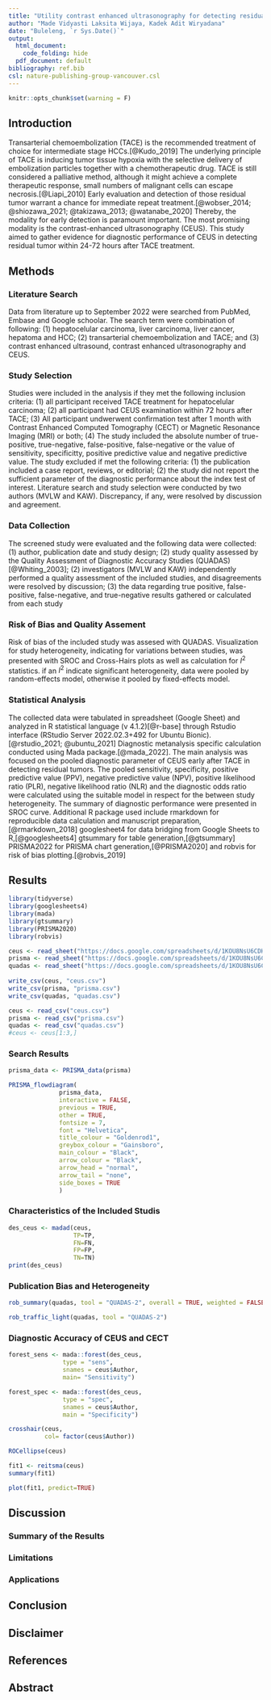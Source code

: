 ```yaml
---
title: "Utility contrast enhanced ultrasonography for detecting residual liver tumor early after transarterial chemoembolization: A diagnostic metanalysis"
author: "Made Vidyasti Laksita Wijaya, Kadek Adit Wiryadana"
date: "Buleleng, `r Sys.Date()`"
output:
  html_document:
    code_folding: hide
  pdf_document: default
bibliography: ref.bib
csl: nature-publishing-group-vancouver.csl
---
```


```r
knitr::opts_chunk$set(warning = F)
```

## Introduction

Transarterial chemoembolization (TACE) is the recommended treatment of choice for intermediate stage HCCs.[@Kudo_2019] The underlying principle of TACE is inducing tumor tissue hypoxia with the selective delivery of embolization particles together with a chemotherapeutic drug. TACE is still considered a palliative method, although it might achieve a complete therapeutic response, small numbers of malignant cells can escape necrosis.[@Liapi_2010] Early evaluation and detection of those residual tumor warrant a chance for immediate repeat treatment.[@wobser_2014; @shiozawa_2021; @takizawa_2013; @watanabe_2020] Thereby, the modality for early detection is paramount important. The most promising modality is the contrast-enhanced ultrasonography (CEUS). This study aimed to gather evidence for diagnostic performance of CEUS in detecting residual tumor within 24-72 hours after TACE treatment.

## Methods

### Literature Search

Data from literature up to September 2022 were searched from PubMed, Embase and Google schoolar. The search term were combination of following: (1) hepatocelular carcinoma, liver carcinoma, liver cancer, hepatoma and HCC; (2) transarterial chemoembolization and TACE; and (3) contrast enhanced ultrasound, contrast enhanced ultrasonography and CEUS. 

### Study Selection

Studies were included in the analysis if they met the following inclusion criteria: (1) all participant received TACE treatment for hepatocelular carcinoma; (2) all participant had CEUS examination within 72 hours after TACE; (3) All participant undwerwent confirmation test after 1 month with Contrast Enhanced Computed Tomography (CECT) or Magnetic Resonance Imaging (MRI) or both; (4) The study included the absolute number of true-positive, true-negative, false-positive, false-negative or the value of sensitivity, specificitty, positive predictive value and negative predictive value. The study excluded if met the following criteria: (1) the publication included a case report, reviews, or editorial; (2) the study did not report the sufficient parameter of the diagnostic performance about the index test of interest. Literature search and study selection were conducted by two authors (MVLW and KAW). Discrepancy, if any, were resolved by discussion and agreement.

### Data Collection

The screened study were evaluated and the following data were collected: (1) author, publication date and study design; (2) study quality assessed by the Quality Assessment of Diagnostic Accuracy Studies (QUADAS)[@Whiting_2003]; (2) investigators (MVLW and KAW) independently performed a quality assessment of the included studies, and disagreements were resolved by discussion; (3) the data regarding true positive, false-positive, false-negative, and true-negative results gathered or calculated from each study

### Risk of Bias and Quality Assement

Risk of bias of the included study was assesed with QUADAS. Visualization for study heterogeneity, indicating for variations between studies, was presented with SROC and Cross-Hairs plots as well as calculation for $I^2$ statistics. if an $I^2$ indicate significant heterogeneity, data were pooled by random-effects model, otherwise it pooled by fixed-effects model.

### Statistical Analysis

The collected data were tabulated in spreadsheet (Google Sheet) and analyzed in R statistical language (v 4.1.2)[@r-base] through Rstudio interface (RStudio Server 2022.02.3+492 for Ubuntu Bionic).[@rstudio_2021; @ubuntu_2021] Diagnostic metanalysis specific calculation conducted using Mada package.[@mada_2022]. The main analysis was focused on the pooled diagnostic parameter of CEUS early after TACE in detecting residual tumors. The pooled sensitivity, specificity, positive predictive value (PPV), negative predictive value (NPV), positive likelihood ratio (PLR), negative likelihood ratio (NLR) and the diagnostic odds ratio were calculated using the suitable model in respect for the between study heterogeneity. The summary of diagnostic performance were presented in SROC curve.  Additional R package used include rmarkdown for reproducible data calculation and manuscript preparation,[@rmarkdown_2018] googlesheet4 for data bridging from Google Sheets to R,[@googlesheets4] gtsummary for table generation,[@gtsummary] PRISMA2022 for PRISMA chart generation,[@PRISMA2020] and robvis for risk of bias plotting.[@robvis_2019] 

## Results

```r
library(tidyverse)
library(googlesheets4)
library(mada)
library(gtsummary)
library(PRISMA2020)
library(robvis)
```

```r
ceus <- read_sheet("https://docs.google.com/spreadsheets/d/1KOU8NsU6CDHBgILqSRq5UJEILpI68aSKXwZbCBfQPkc/edit#gid=1923082983", sheet = 1)
prisma <- read_sheet("https://docs.google.com/spreadsheets/d/1KOU8NsU6CDHBgILqSRq5UJEILpI68aSKXwZbCBfQPkc/edit#gid=187635281", sheet = 2)
quadas <- read_sheet("https://docs.google.com/spreadsheets/d/1KOU8NsU6CDHBgILqSRq5UJEILpI68aSKXwZbCBfQPkc/edit#gid=559964835", sheet = 3)
 
write_csv(ceus, "ceus.csv")
write_csv(prisma, "prisma.csv")
write_csv(quadas, "quadas.csv")
```

```r
ceus <- read_csv("ceus.csv")
prisma <- read_csv("prisma.csv")
quadas <- read_csv("quadas.csv")
#ceus <- ceus[1:3,]
```


### Search Results

```r
prisma_data <- PRISMA_data(prisma)

PRISMA_flowdiagram(
              prisma_data,
              interactive = FALSE,
              previous = TRUE,
              other = TRUE,
              fontsize = 7,
              font = "Helvetica",
              title_colour = "Goldenrod1",
              greybox_colour = "Gainsboro",
              main_colour = "Black",
              arrow_colour = "Black",
              arrow_head = "normal",
              arrow_tail = "none",
              side_boxes = TRUE
              )

```


### Characteristics of the Included Studis

```r
des_ceus <- madad(ceus,
                  TP=TP,
                  FN=FN,
                  FP=FP,
                  TN=TN)
print(des_ceus)
```

### Publication Bias and Heterogeneity

```r
rob_summary(quadas, tool = "QUADAS-2", overall = TRUE, weighted = FALSE)
```


```r
rob_traffic_light(quadas, tool = "QUADAS-2")
```


### Diagnostic Accuracy of CEUS and CECT

```r
forest_sens <- mada::forest(des_ceus, 
               type = "sens",
               snames = ceus$Author,
               main= "Sensitivity")

```

```r
forest_spec <- mada::forest(des_ceus,
               type = "spec",
               snames = ceus$Author,
               main = "Specificity")
```

```r
crosshair(ceus, 
          col= factor(ceus$Author))
```

```r
ROCellipse(ceus)
```

```r
fit1 <- reitsma(ceus)
summary(fit1)

plot(fit1, predict=TRUE)
```


## Discussion

### Summary of the Results
### Limitations
### Applications

## Conclusion

## Disclaimer

## References

<div id="refs"></div>


## Abstract